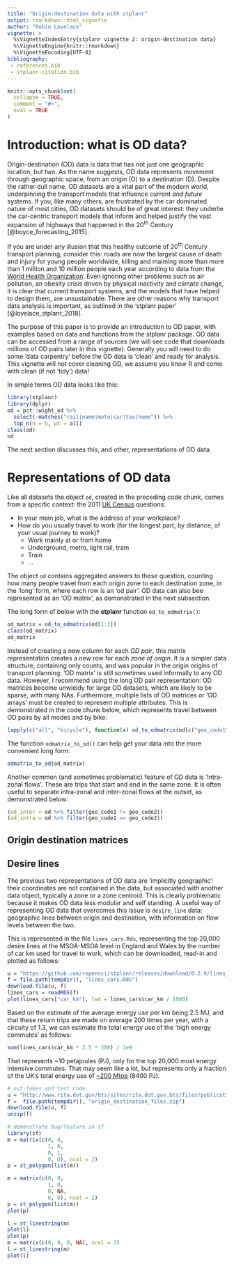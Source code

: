 ```yaml
---
title: "Origin-destination data with stplanr"
output: rmarkdown::html_vignette
author: "Robin Lovelace"
vignette: >
  %\VignetteIndexEntry{stplanr vignette 2: origin-destination data}
  %\VignetteEngine{knitr::rmarkdown}
  %\VignetteEncoding{UTF-8}
bibliography:
 - references.bib
 - stplanr-citation.bib
---
```


```r
knitr::opts_chunk$set(
  collapse = TRUE,
  comment = "#>",
  eval = TRUE
)
```

# Introduction: what is OD data?

Origin-destination (OD) data is data that has not just one geographic location, but two.
As the name suggests, OD data represents movement through geographic space, from an origin (O) to a destination (D).
Despite the rather dull name, OD datasets are a vital part of the modern world, underpinning the transport models that influence current *and future* systems.
If you, like many others, are frustrated by the car dominated nature of most cities, OD datasets should be of great interest: they underlie the car-centric transport models that inform and helped justify the vast expansion of highways that happened in the 20^th^ Century [@boyce_forecasting_2015].

If you are under any illusion that this healthy outcome of 20^th^ Century transport planning, consider this: roads are now the largest cause of death and injury for young people worldwide, killing and maiming more than more than 1 million and 10 million people each year according to data from the [World Health Organization](https://www.who.int/violence_injury_prevention/road_safety_status/2018/en/).
Even ignoring other problems such as air pollution, an obesity crisis driven by physical inactivity and climate change, it is clear that current transport systems, and the models that have helped to design them, are unsustainable.
There are other reasons why transport data analysis is important, as outlined in the 'stplanr paper' [@lovelace_stplanr_2018].

The purpose of this paper is to provide an introduction to OD paper, with examples based on data and functions from the stplanr package.
OD data can be accessed from a range of sources (we will see code that downloads millions of OD pairs later in this vignette).
Generally you will need to do some 'data carpentry' before the OD data is 'clean' and ready for analysis.
This vignette will not cover cleaning OD, we assume you know R and come with clean (if not 'tidy') data!

In simple terms OD data looks like this:


```r
library(stplanr)
library(dplyr)
od = pct::wight_od %>% 
  select(-matches("rail|name|moto|car|tax|home")) %>% 
  top_n(n = 5, wt = all)
class(od)
od
```

The next section discusses this, and other, representations of OD data.

# Representations of OD data

Like all datasets the object `od`, created in the preceding code chunk, comes from a specific context: the 2011 [UK Census](https://census.ukdataservice.ac.uk/media/50966/2011_england_household.pdf) questions:

- In your main job, what is the address of your workplace?
- How do you usually travel to work (for the longest part, by distance, of your usual journey to work)?
  - Work mainly at or from home
  - Underground, metro, light rail, tram
  - Train
  - ...
  
The object `od` contains aggregated answers to these question, counting how many people travel from each origin zone to each destination zone, in the 'long' form, where each row is an 'od pair'.
OD data can also bee represented as an 'OD matrix', as demonstrated in the next subsection.


The long form of  below with the **stplanr** function `od_to_odmatrix()`:

```r
od_matrix = od_to_odmatrix(od[1:3])
class(od_matrix)
od_matrix
```

Instead of creating a new column for each *OD pair*, this matrix representation creates a new row for each *zone of origin*.
It is a simpler data structure, containing only counts, and was popular in the origin origins of transport planning: 'OD matrix' is still sometimes used informally to any OD data.
However, I recommend using the long OD pair representation: OD matrices become unwieldy for large OD datasets, which are likely to be sparse, with many NAs.
Furthermore, multiple lists of OD matrices or 'OD arrays' must be created to represent multiple attributes.
This is demonstrated in the code chunk below, which represents travel between OD pairs by all modes and by bike:

```r
lapply(c("all", "bicycle"), function(x) od_to_odmatrix(od[c("geo_code1", "geo_code2", x)]))
```

The function `odmatrix_to_od()` can help get your data into the more convenient long form:

```r
odmatrix_to_od(od_matrix)
```

Another common (and sometimes problematic) feature of OD data is 'intra-zonal flows'.
These are trips that start and end in the same zone.
It is often useful to separate intra-zonal and inter-zonal flows at the outset, as demonstrated below:


```r
(od_inter = od %>% filter(geo_code1 != geo_code2))
(od_intra = od %>% filter(geo_code1 == geo_code2))
```

## Origin destination matrices

## Desire lines

The previous two representations of OD data are 'implicitly geographic': their coordinates are not contained in the data, but associated with another data object, typically a zone or a zone centroid.
This is clearly problematic because it makes OD data less modular and self standing.
A useful way of representing OD data that overcomes this issue is `desire_line` data: geographic lines between origin and destination, with information on flow levels between the two.

This is represented in the file `lines_cars.Rds`, representing the top 20,000 desire lines at the MSOA-MSOA level in England and Wales by the number of car km used for travel to work, which can be downloaded, read-in and plotted as follows:


```r
u = "https://github.com/ropensci/stplanr/releases/download/0.2.9/lines_cars.Rds"
f = file.path(tempdir(), "lines_cars.Rds")
download.file(u, f)
lines_cars = readRDS(f)
plot(lines_cars["car_km"], lwd = lines_cars$car_km / 1000)
```

Based on the estimate of the average energy use per km being 2.5 MJ, and that these return trips are made on average 200 times per year, with a circuity of 1.3, we can estimate the total energy use of the 'high energy commutes' as follows:

```r
sum(lines_cars$car_km * 2.5 * 200) / 1e9
```

That represents ~10 petajoules (PJ), only for the top 20,000 most energy intensive commutes.
That may seem like a lot, but represents only a fraction of the UK's total energy use of [~200 Mtoe](https://assets.publishing.service.gov.uk/government/uploads/system/uploads/attachment_data/file/729451/DUKES_PN.pdf) (8400 PJ).


```r
# out-takes and test code
u = "http://www.rita.dot.gov/bts/sites/rita.dot.gov.bts/files/publications/commodity_flow_survey/2007/zip/origin_destination_files.zip"
f =  file.path(tempdir(), "origin_destination_files.zip")
download.file(u, f)
unzip(f)

# demonstrate bug/feature in sf
library(sf)
m = matrix(c(0, 0,
             1, 0,
             0, 1,
             0, 0), ncol = 2)
p = st_polygon(list(m))

m = matrix(c(0, 0,
             1, 0,
             0, NA,
             0, 0), ncol = 2)
p = st_polygon(list(m))
plot(p)

l = st_linestring(m)
plot(l)
plot(p)
m = matrix(c(0, 0, 0, NA), ncol = 2)
l = st_linestring(m)
plot(l)
```



